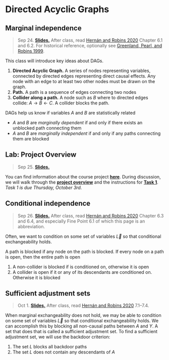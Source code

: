 # Directed Acyclic Graphs


## Marginal independence

> Sep 24. [**Slides.**](assets/slides/4-1_dags_marginal.pdf) After class, read [Hernán and Robins 2020](https://www.hsph.harvard.edu/miguel-hernan/causal-inference-book/) Chapter 6.1 and 6.2. For historical reference, optionally see [Greenland, Pearl, and Robins 1999](https://journals.lww.com/epidem/Abstract/1999/01000/Causal_Diagrams_for_Epidemiologic_Research.8.aspx).

This class will introduce key ideas about DAGs.

1. **Directed Acyclic Graph.** A series of nodes representing variables, connected by directed edges representing direct causal effects. Any node with an edge to at least two other nodes must be drawn on the graph.
2. **Path.** A path is a sequence of edges connecting two nodes
3. **Collider along a path.** A node such as $B$ where to directed edges collide: $A\rightarrow B \leftarrow C$. A collider blocks the path.

DAGs help us know if variables $A$ and $B$ are statistically related

* $A$ and $B$ are *marginally dependent* if and only if there exists an unblocked path connecting them
* $A$ and $B$ are *marginally independent* if and only if any paths connecting them are blocked


<script type="text/tikz">
  \begin{tikzpicture}
    \node (l) at (0,0) {$L$};
    \node (a) at (1,0) {$A$};
    \node (y) at (2,0) {$Y$};
    \draw[->] (l) -- (a);
    \draw[->] (a) -- (y);
    \draw[->] (l) to[bend right] (y);
  \end{tikzpicture}
</script>

## Lab: Project Overview

> Sep 25.  [**Slides.**](assets/discussions/discussion5-task1.pdf)

You can find information about the course project [**here**](https://causal3900.github.io/course-project.html). During discussion, we will walk through the [**project overview**](https://causal3900.github.io/assets/psets/project/project_overview.pdf) and the instructions for [**Task 1**](https://causal3900.github.io/assets/psets/project/task1.pdf). *Task 1 is due Thursday, October 3rd.*

## Conditional independence

> Sep 26. [**Slides.**](assets/slides/4-2_dag_conditional.pdf) After class, read [Hernán and Robins 2020](https://www.hsph.harvard.edu/miguel-hernan/causal-inference-book/) Chapter 6.3 and 6.4, and especially Fine Point 6.1 of which this page is an abbreviation.

Often, we want to condition on some set of variables $\vec{L}$ so that conditional exchangeability holds. 

A path is blocked if any node on the path is blocked. If every node on a path is open, then the entire path is open

1. A non-collider is blocked if is conditioned on, otherwise it is open
2. A collider is open if it or any of its descendants are conditioned on. Otherwise it is blocked


## Sufficient adjustment sets

> Oct 1. [**Slides.**]() After class, read [Hernán and Robins 2020](https://www.hsph.harvard.edu/miguel-hernan/causal-inference-book/) 7.1--7.4.

When marginal exchangeability does not hold, we may be able to condition on some set of variables $\vec{L}$ so that conditional exchangeability holds. We can accomplish this by blocking all non-causal paths between $A$ and $Y$. A set that does that is called a sufficient adjustment set. To find a sufficient adjustment set, we will use the backdoor criterion:

1. The set $L$ blocks all backdoor paths
2. The set $L$ does not contain any descendants of $A$
